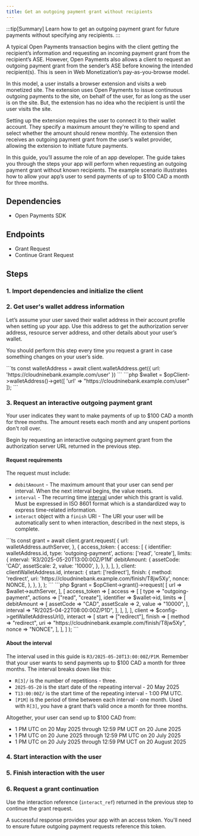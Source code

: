 ```yaml
---
title: Get an outgoing payment grant without recipients
---
```



:::tip[Summary]
Learn how to get an outgoing payment grant for future payments without specifying any recipients.
:::

A typical Open Payments transaction begins with the client getting the recipient’s information and requesting an incoming payment grant from the recipient’s ASE. However, Open Payments also allows a client to request an outgoing payment grant from the sender’s ASE before knowing the intended recipient(s). This is seen in Web Monetization’s pay-as-you-browse model.

In this model, a user installs a browser extension and visits a web monetized site. The extension uses Open Payments to issue continuous outgoing payments to the site, on behalf of the user, for as long as the user is on the site. But, the extension has no idea who the recipient is until the user visits the site.

Setting up the extension requires the user to connect it to their wallet account. They specify a maximum amount they're willing to spend and select whether the amount should renew monthly. The extension then receives an outgoing payment grant from the user’s wallet provider, allowing the extension to initiate future payments.

In this guide, you’ll assume the role of an app developer. The guide takes you through the steps your app will perform when requesting an outgoing payment grant without known recipients. The example scenario illustrates how to allow your app’s user to send payments of up to $100 CAD a month for three months.

## Dependencies

- <LinkOut href='https://github.com/interledger/open-payments/tree/main/packages/open-payments'>
    Open Payments SDK
  </LinkOut>

<HttpSig />

## Endpoints

- <LinkOut href='https://openpayments.dev/apis/auth-server/operations/post-request/'>
    Grant Request
  </LinkOut>
- <LinkOut href='https://openpayments.dev/apis/auth-server/operations/post-continue/'>
    Continue Grant Request
  </LinkOut>

## Steps

### 1. Import dependencies and initialize the client

<Tabs syncKey='lang'>
  <TabItem label='TypeScript/JavaScript'>
    <TsImport />
  </TabItem>
  <TabItem label='PHP'>
    <PhpImport />
  </TabItem>
</Tabs>

### 2. Get user's wallet address information

Let’s assume your user saved their wallet address in their account profile when setting up your app. Use this address to get the authorization server address, resource server address, and other details about your user’s wallet.

You should perform this step every time you request a grant in case something changes on your user’s side.

<Tabs syncKey="lang">
<TabItem label='TypeScript/JavaScript'>
```ts
const walletAddress = await client.walletAddress.get({
  url: 'https://cloudninebank.example.com/user'
})
```
</TabItem>
<TabItem label='PHP'>
```php
$wallet = $opClient->walletAddress()->get([
      'url' => "https://cloudninebank.example.com/user"
]);
```
</TabItem>
</Tabs>

### 3. Request an interactive outgoing payment grant

Your user indicates they want to make payments of up to $100 CAD a month for three months. The amount resets each month and any unspent portions don't roll over.

Begin by requesting an interactive outgoing payment grant from the authorization server URL returned in the previous step.

<InteractionReq />

#### Request requirements

The request must include:

- `debitAmount` - The maximum amount that your user can send per interval. When the next interval begins, the value resets.
- `interval` - The recurring time [interval](#about-the-interval) under which this grant is valid. Must be expressed in <LinkOut href="https://en.wikipedia.org/wiki/ISO_8601">ISO 8601</LinkOut> format which is a standardized way to express time-related information.
- `interact` object with a `finish` URI - The URI your user will be automatically sent to when interaction, described in the next steps, is complete.

<Tabs syncKey="lang">
<TabItem label='TypeScript/JavaScript'>
```ts
const grant = await client.grant.request(
  {
    url: walletAddress.authServer,
  },
  {
    access_token: {
      access: [
        {
          identifier: walletAddress.id,
          type: 'outgoing-payment',
          actions: ['read', 'create'],
          limits: {
            interval: 'R3/2025-05-20T13:00:00Z/P1M'
            debitAmount: {
              assetCode: 'CAD',
              assetScale: 2,
              value: '10000',
            },
          },
        },
      ],
    },
    client: clientWalletAddress.id,
    interact: {
      start: ['redirect'],
      finish: {
        method: 'redirect',
        uri: 'https://cloudninebank.example.com/finish/T8jw5Xy',
        nonce: NONCE,
      },
    },
  },
);
```
</TabItem>
<TabItem label='PHP'>
```php
$grant = $opClient->grant()->request(
  [
    url => $wallet->authServer,
  ],
  [
    access_token => [
      access => [
        [
          type => "outgoing-payment",
          actions => ["read", "create"],
          identifier => $wallet->id,
          limits => [
            debitAmount => [
              assetCode => "CAD",
              assetScale => 2,
              value => "10000",
            ],
            interval => "R/2025-04-22T08:00:00Z/P1D",
          ],
        ],
      ],
    ],
    client => $config->getWalletAddressUrl(),
    interact => [
      start => ["redirect"],
      finish => [
        method => "redirect",
        uri => "https://cloudninebank.example.com/finish/T8jw5Xy",
        nonce => "NONCE",
      ],
    ],
  ]
);
```
</TabItem>
</Tabs>

#### About the interval

The interval used in this guide is `R3/2025-05-20T13:00:00Z/P1M`. Remember that your user wants to send payments up to $100 CAD a month for three months. The interval breaks down like this:

- `R[3]/` is the number of repetitions - three.
- `2025-05-20` is the start date of the repeating interval - 20 May 2025
- `T13:00:00Z/` is the start time of the repeating interval - 1:00 PM UTC.
- `[P1M]` is the period of time between each interval - one month. Used with `R[3]`, you have a grant that’s valid once a month for three months.

Altogether, your user can send up to $100 CAD from:

- 1 PM UTC on 20 May 2025 through 12:59 PM UCT on 20 June 2025
- 1 PM UTC on 20 June 2025 through 12:59 PM UTC on 20 July 2025
- 1 PM UTC on 20 July 2025 through 12:59 PM UCT on 20 August 2025

### 4. Start interaction with the user

<StartInteraction />

### 5. Finish interaction with the user

<FinishInteraction />

### 6. Request a grant continuation

Use the interaction reference (`interact_ref`) returned in the previous step to continue the grant request.

<Tabs syncKey='lang'>
  <TabItem label='TypeScript/JavaScript'>
    <ChunkedSnippet
      source='https://raw.githubusercontent.com/interledger/open-payments-snippets/main/grant/grant-continuation.ts'
      chunk='3'
    />
  </TabItem>
  <TabItem label='PHP'>
    <ChunkedSnippet
      source='https://raw.githubusercontent.com/interledger/open-payments-php-snippets/refs/heads/main/src/Command/Grant/GrantContinuation.php'
      chunk='3'
    />
  </TabItem>
</Tabs>

A successful response provides your app with an access token. You'll need to ensure future outgoing payment requests reference this token.
